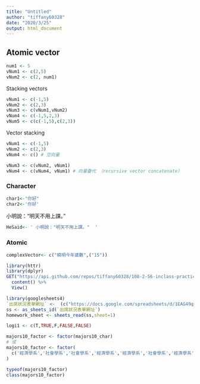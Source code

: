 ```yaml
---
title: "Untitled"
author: "tiffany60328"
date: "2020/3/25"
output: html_document
---
```


## Atomic vector
```r
num1 <- 5
vNum1 <- c(2,5)
vNum2 <- c(2, num1)
```

Stacking vectors
```r
vNum1 <- c(-1,5)
vNum2 <- c(2,3)
vNum3 <- c(vNum1,vNum2)
vNum4 <- c(-1,5,2,3)
vNum5 <- c(c(-1,5),c(2,3))
```

Vector stacking
```r
vNum1 <- c(-1,5)
vNum2 <- c(2,3)
vNum4 <- c() # 空向量
```

```r
vNum3 <- c(vNum2, vNum1)
vNum4 <- c(vNum4, vNum1) # 向量疊代 （recursive vector concatenate）
```
### Character
```r
char1<-"你好"
char2<-'你好'
```

 小明說："明天不用上課。" 
```r
HeSaid<- ' 小明說："明天不用上課。"  ' 
```
### Atomic
```r
complexVector<- c("曉明今年歲數",("15"))
```
```r
library(httr)
library(dplyr)
GET("https://api.github.com/repos/tiffany60328/108-2-56-inclass-practice/commits") %>%
  content() %>%
  View()
```

```r
library(googlesheets4)
`出席狀況表單網址` <-  (c("https://docs.google.com/spreadsheets/d/1EAG49qDKPWWi0ebkVr29TLrvVnoBPfkvxYY-J3xLAHY/edit#gid=2135249197")) # 
ss <- as_sheets_id(`出席狀況表單網址`)
homework_sheet <- sheets_read(ss,sheet=1)
```
```r
logi1 <- c(T,TRUE,F,FALSE,FALSE)
```
```r
majors10_factor <- factor(majors10_char)
# 或
majors10_factor <- factor(
  c('經濟學系','社會學系','社會學系','經濟學系','經濟學系','社會學系','經濟學系','經濟學系','經濟學系','社會學系')
)

typeof(majors10_factor)
class(majors10_factor)
```


 